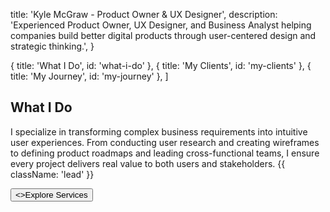 
  title: 'Kyle McGraw - Product Owner & UX Designer',
  description:
    'Experienced Product Owner, UX Designer, and Business Analyst helping companies build better digital products through user-centered design and strategic thinking.',
}

  { title: 'What I Do', id: 'what-i-do' },
  { title: 'My Clients', id: 'my-clients' },
  { title: 'My Journey', id: 'my-journey' },
]

<Hero />

## What I Do

I specialize in transforming complex business requirements into intuitive user experiences. From conducting user research and creating wireframes to defining product roadmaps and leading cross-functional teams, I ensure every project delivers real value to both users and stakeholders. {{ className: 'lead' }}

<div className="not-prose">
  <Button href="/services" variant="text" arrow="right">
    <>Explore Services</>
  </Button>
</div>

<LogoCloud />

<Timeline />
